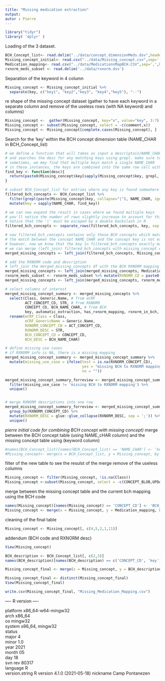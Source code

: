 ```yaml
---
title: "Missing medication extraction"
output: 
autor : Pierre
---
```


```r
library("tidyr")
library( 'dplyr' )

```

Loading of the 3 dataset. 



```r
BCH_Concept_list<- read.delim("../data/concept_dimensionMeds.dsv",header=TRUE)
Missing_concept_initial<- read.csv("../data/Missing_concept.csv",sep=';',header=TRUE)
Medication_mapping<- read.csv("../data/MedicationsMapBCH.CSV",sep=',',header=TRUE)
rxnorm_meds_subset <- read.delim('../data/rxnorm.dsv')
```

Separation of the keyword in 4 column

```r
Missing_concept <- Missing_concept_initial %>%
  separate(key, c("key1", "key2","key3", "key4","key5"), "--")


```


re shape of the missing concept dataset (gather to have each keyword in a separate column and remove of the useless rows (with NA keyword) and columns)

```r
Missing_concept <-  gather(Missing_concept, key="x", value="key", 3:7)
Missing_concept <- subset(Missing_concept, select = -c(comment,x))
Missing_concept <- Missing_concept[complete.cases(Missing_concept), ]


```

Search for the 'key' within the BCH concept dimension table (NAME_CHAR in BCH_Concept_list)
```r

# we define a function that will takes as input a descriptoin/NAME_CHAR (desc) 
# and searches the desc for any matching keys using grepl. make sure to use ignore.case = TRUE to account for differences in capitalization
# sometimes, we mey find that multiple keys match a single NAME_CHAR
# in these instances, the keys are combined into the same row cell with a | separator
find_key <- function(desc){
  return(paste0(Missing_concept$key[sapply(Missing_concept$key, grepl, desc, ignore.case = TRUE)], collapse = '|'))
}

# subset BCH_Concept_list for entries where any key is found somewhere within the NAME_CHAR (use grep)
filtered_bch_concepts <- BCH_Concept_list %>%
  filter(grepl(paste(Missing_concept$key, collapse="|"), NAME_CHAR, ignore.case = TRUE)) %>%
  mutate(key = sapply(NAME_CHAR, find_key))

# we can now expand the result in cases where we found multiple keys
# you'll notice the number of rows slightly increase to account for this
# notice that the '|' must be escaped by a double backslash in R
filtered_bch_concepts <- separate_rows(filtered_bch_concepts, key, sep = '\\|')

# now filtered_bch_concepts contains only those BCH concepts which match some key within our list of missing concepts
# the match between the concept NAME_CHAR and the concept key is not exact, so we use grep instead of merge
# however, now we know that the key in filtered_bch_concepts exactly matches the key column in the original missing_concept table
# we can merge (left_join) filtered_bch_concepts with missing_concept on key, to include the eCRF and summary metadata associated with each concept
merged_missing_concepts <- left_join(filtered_bch_concepts, Missing_concept, by = 'key')

# add the RXNORM code and description
# left_join the merged_missing_concepts df with the BCH RXNORM mapping by BCH concept cd
merged_missing_concepts <- left_join(merged_missing_concepts, Medication_mapping, by = c("CONCEPT_CD" = "BCH_CONCEPT_CD"))
rxnorm_meds_subset <- rxnorm_meds_subset %>% mutate(RXNORM_CD = paste0('RXNORM:', CODE))
merged_missing_concepts <- left_join(merged_missing_concepts, rxnorm_meds_subset, by = c("ACT_CONCEPT_CD" = "RXNORM_CD"))

# select columns of interest
merged_missing_concept_summary <- merged_missing_concepts %>% 
  select(Class, Generic.Name, # from eCRF
         ACT_CONCEPT_CD, STR, # from RXNORM
         CONCEPT_CD, BCH_NAME_CHAR, # from BCH
         key, automatic_extraction, has_rxnorm_mapping, rxnorm_in_bch, mapped_but_not_in_bch, BCH_CONCEPT_CD_EXIST) %>% # from us 
  rename(eCRF_Class = Class,
         eCRF_GenericName = Generic.Name,
         RXNORM_CONCEPT_CD = ACT_CONCEPT_CD,
         RXNORM_DESC = STR,
         BCH_CONCEPT_CD = CONCEPT_CD,
         BCH_DESC = BCH_NAME_CHAR)

# define missing use cases
# if RXNORM info is NA, there is a missing mapping
merged_missing_concept_summary <- merged_missing_concept_summary %>%
  mutate(missing_use_case = ifelse(test = is.na(RXNORM_CONCEPT_CD),
                                   yes = "missing BCH to RXNORM mapping",
                                   no = ""))

merged_missing_concept_summary_forreview <- merged_missing_concept_summary %>%
  filter(missing_use_case != 'missing BCH to RXNORM mapping') %>%
  unique()


# merge RXNORM descriptions into one row
merged_missing_concept_summary_forreview <- merged_missing_concept_summary_forreview %>%
  group_by(RXNORM_CONCEPT_CD) %>%
  mutate(RXNORM_DESC = glue::glue_collapse(RXNORM_DESC, sep = ';')) %>%
  unique()


```

*pierre initial code for combining BCH concept with missing concept)*
merge between the BCH concept table (using NAME_cHAR column) and the missing concept table using (keyword column)
```r
#names(BCH_Concept_list)[names(BCH_Concept_list) == 'NAME_CHAR'] <- 'key'
#Missing_concept<- merge(x = BCH_Concept_list, y = Missing_concept, by = "key", all.x = TRUE)
```


filter of the new table to see the resulst of the merge
remove of the useless columns

```r
Missing_concept <- filter(Missing_concept, !is.na(Class))
Missing_concept <-subset(Missing_concept, select = -c(CONCEPT_BLOB,UPDATE_DATE, DOWNLOAD_DATE, IMPORT_DATE, SOURCESYSTEM_CD, UPLOAD_ID))
```

merge between the missing concept table and the current bch mapping using the BCH code

```r
names(Missing_concept)[names(Missing_concept) == 'CONCEPT_CD'] <- 'BCH_CONCEPT_CD'
Missing_concept <- merge(x = Missing_concept, y = Medication_mapping, by = "BCH_CONCEPT_CD", all.x = TRUE)

```
cleaning of the final table

```r
Missing_concept <- Missing_concept[, c(4,5,2,1,11)]
```
addendum (BCH code and RXNORM desc)

```r
View(Missing_concept)

BCH_description <- BCH_Concept_list[, c(2,3)]
names(BCH_description)[names(BCH_description) == c('CONCEPT_CD', 'key')] <- c('BCH_CONCEPT_CD', 'NAME_CHAR')

Missing_concept_final <- merge(x = Missing_concept, y = BCH_description, by = "BCH_CONCEPT_CD", all.x = TRUE)

Missing_concept_final <- distinct(Missing_concept_final)
View(Missing_concept_final)


```


```r
write.csv(Missing_concept_final, "Missing_Medication_Mapping.csv")

```


---- R version ----

platform       x86_64-w64-mingw32          
arch           x86_64                      
os             mingw32                     
system         x86_64, mingw32             
status                                     
major          4                           
minor          1.0                         
year           2021                        
month          05                          
day            18                          
svn rev        80317                       
language       R                           
version.string R version 4.1.0 (2021-05-18)
nickname       Camp Pontanezen

